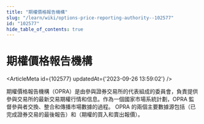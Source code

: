 ```yaml
---
title: "期權價格報告機構"
slug: "/learn/wiki/options-price-reporting-authority--102577"
id: "102577"
hide_table_of_contents: true
---
```



# 期權價格報告機構

<ArticleMeta id={102577} updatedAt={'2023-09-26 13:59:02'} />
<div className='border-solid border-b border-t-0 my-4 border-[var(--ifm-color-gray-300)]' />

期權價格報告機構（OPRA）是由參與證券交易所的代表組成的委員會，負責提供參與交易所的最新交易期權行情和信息。作為一個國家市場系統計劃，OPRA 監督參與者交換、整合和傳播市場數據的過程。 OPRA 的兩個主要數據源包括（已完成證券交易的最後報告）和（期權的買入和賣出報價）。
